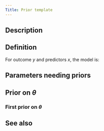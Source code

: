 ```yaml
---
Title: Prior template
---
```


## Description


## Definition

For outcome $y$ and predictors $x$, the model is:

## Parameters needing priors

## Prior on $\theta$

### First prior on $\theta$

## See also
